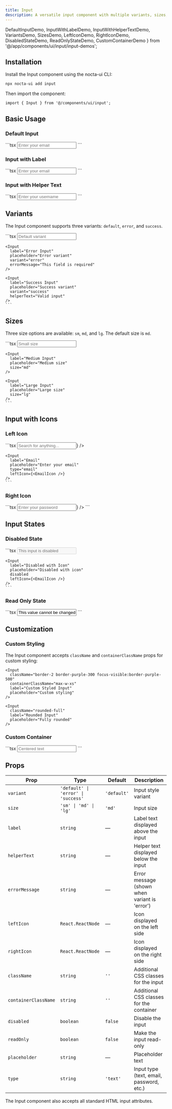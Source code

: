 ```yaml
---
title: Input
description: A versatile input component with multiple variants, sizes, icons, and dark mode support
---
```


  DefaultInputDemo,
  InputWithLabelDemo,
  InputWithHelperTextDemo,
  VariantsDemo,
  SizesDemo,
  LeftIconDemo,
  RightIconDemo,
  DisabledStateDemo,
  ReadOnlyStateDemo,
  CustomContainerDemo
} from '@/app/components/ui/input/input-demos';

## Installation

Install the Input component using the nocta-ui CLI:

```bash
npx nocta-ui add input
```

Then import the component:

```tsx
import { Input } from '@/components/ui/input';
```

## Basic Usage

### Default Input

<DocsTabs defaultValue="preview">
  <DocsTab value="preview" title="Preview">
    <DefaultInputDemo />
  </DocsTab>
  <DocsTab value="code" title="Code">
    ```tsx
    <Input placeholder="Enter your email" />
    ```
  </DocsTab>
</DocsTabs>

### Input with Label

<DocsTabs defaultValue="preview">
  <DocsTab value="preview" title="Preview">
    <InputWithLabelDemo />
  </DocsTab>
  <DocsTab value="code" title="Code">
    ```tsx
    <Input 
      label="Email Address" 
      placeholder="Enter your email"
      type="email"
    />
    ```
  </DocsTab>
</DocsTabs>

### Input with Helper Text

<DocsTabs defaultValue="preview">
  <DocsTab value="preview" title="Preview">
    <InputWithHelperTextDemo />
  </DocsTab>
  <DocsTab value="code" title="Code">
    ```tsx
    <Input 
      label="Username" 
      placeholder="Enter your username"
      helperText="Choose a unique username between 3-20 characters"
    />
    ```
  </DocsTab>
</DocsTabs>

## Variants

The Input component supports three variants: `default`, `error`, and `success`.

<DocsTabs defaultValue="preview">
  <DocsTab value="preview" title="Preview">
    <VariantsDemo />
  </DocsTab>
  <DocsTab value="code" title="Code">
    ```tsx
    <Input 
      label="Default Input"
      placeholder="Default variant"
      variant="default"
    />
    
    <Input 
      label="Error Input"
      placeholder="Error variant"
      variant="error"
      errorMessage="This field is required"
    />
    
    <Input 
      label="Success Input"
      placeholder="Success variant"
      variant="success"
      helperText="Valid input"
    />
    ```
  </DocsTab>
</DocsTabs>

## Sizes

Three size options are available: `sm`, `md`, and `lg`. The default size is `md`.

<DocsTabs defaultValue="preview">
  <DocsTab value="preview" title="Preview">
    <SizesDemo />
  </DocsTab>
  <DocsTab value="code" title="Code">
    ```tsx
    <Input 
      label="Small Input"
      placeholder="Small size"
      size="sm"
    />
    
    <Input 
      label="Medium Input"
      placeholder="Medium size"
      size="md"
    />
    
    <Input 
      label="Large Input"
      placeholder="Large size"
      size="lg"
    />
    ```
  </DocsTab>
</DocsTabs>

## Input with Icons

### Left Icon

<DocsTabs defaultValue="preview">
  <DocsTab value="preview" title="Preview">
    <LeftIconDemo />
  </DocsTab>
  <DocsTab value="code" title="Code">
    ```tsx
    <Input 
      label="Search"
      placeholder="Search for anything..."
      leftIcon={<SearchIcon />}
    />
    
    <Input 
      label="Email"
      placeholder="Enter your email"
      type="email"
      leftIcon={<EmailIcon />}
    />
    ```
  </DocsTab>
</DocsTabs>

### Right Icon

<DocsTabs defaultValue="preview">
  <DocsTab value="preview" title="Preview">
    <RightIconDemo />
  </DocsTab>
  <DocsTab value="code" title="Code">
    ```tsx
    <Input 
      label="Password"
      placeholder="Enter your password"
      type="password"
      rightIcon={<EyeIcon />}
    />
    ```
  </DocsTab>
</DocsTabs>

## Input States

### Disabled State

<DocsTabs defaultValue="preview">
  <DocsTab value="preview" title="Preview">
    <DisabledStateDemo />
  </DocsTab>
  <DocsTab value="code" title="Code">
    ```tsx
    <Input 
      label="Disabled Input"
      placeholder="This input is disabled"
      disabled
    />
    
    <Input 
      label="Disabled with Icon"
      placeholder="Disabled with icon"
      disabled
      leftIcon={<EmailIcon />}
    />
    ```
  </DocsTab>
</DocsTabs>

### Read Only State

<DocsTabs defaultValue="preview">
  <DocsTab value="preview" title="Preview">
    <ReadOnlyStateDemo />
  </DocsTab>
  <DocsTab value="code" title="Code">
    ```tsx
    <Input 
      label="Read Only Input"
      value="This value cannot be changed"
      readOnly
      helperText="This field is read-only"
    />
    ```
  </DocsTab>
</DocsTabs>

## Customization

### Custom Styling

The Input component accepts `className` and `containerClassName` props for custom styling:

```tsx
<Input 
  className="border-2 border-purple-300 focus-visible:border-purple-500"
  containerClassName="max-w-xs"
  label="Custom Styled Input"
  placeholder="Custom styling"
/>

<Input 
  className="rounded-full"
  label="Rounded Input"
  placeholder="Fully rounded"
/>
```

### Custom Container

<DocsTabs defaultValue="preview">
  <DocsTab value="preview" title="Preview">
    <CustomContainerDemo />
  </DocsTab>
  <DocsTab value="code" title="Code">
    ```tsx
    <Input 
      containerClassName="max-w-xs mx-auto"
      className="text-center"
      label="Centered Input"
      placeholder="Centered text"
    />
    ```
  </DocsTab>
</DocsTabs>

## Props

| Prop | Type | Default | Description |
|------|------|---------|-------------|
| `variant` | `'default' \| 'error' \| 'success'` | `'default'` | Input style variant |
| `size` | `'sm' \| 'md' \| 'lg'` | `'md'` | Input size |
| `label` | `string` | — | Label text displayed above the input |
| `helperText` | `string` | — | Helper text displayed below the input |
| `errorMessage` | `string` | — | Error message (shown when variant is 'error') |
| `leftIcon` | `React.ReactNode` | — | Icon displayed on the left side |
| `rightIcon` | `React.ReactNode` | — | Icon displayed on the right side |
| `className` | `string` | `''` | Additional CSS classes for the input |
| `containerClassName` | `string` | `''` | Additional CSS classes for the container |
| `disabled` | `boolean` | `false` | Disable the input |
| `readOnly` | `boolean` | `false` | Make the input read-only |
| `placeholder` | `string` | — | Placeholder text |
| `type` | `string` | `'text'` | Input type (text, email, password, etc.) |

The Input component also accepts all standard HTML input attributes.